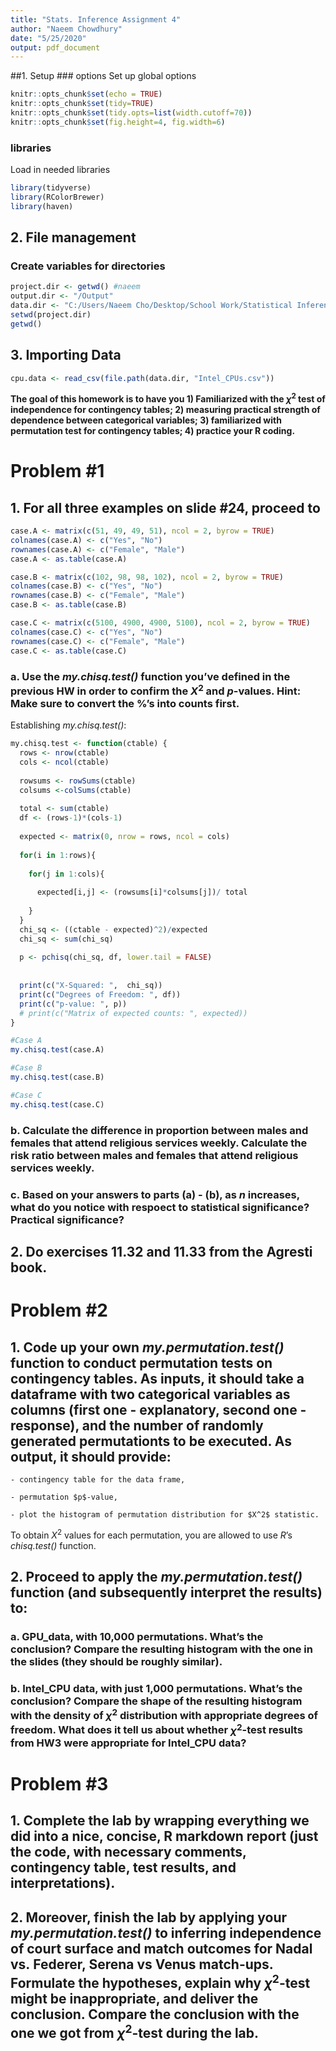 ```yaml
---
title: "Stats. Inference Assignment 4"
author: "Naeem Chowdhury"
date: "5/25/2020"
output: pdf_document
---
```



##1. Setup
### options
Set up global options
```r
knitr::opts_chunk$set(echo = TRUE)
knitr::opts_chunk$set(tidy=TRUE)
knitr::opts_chunk$set(tidy.opts=list(width.cutoff=70))
knitr::opts_chunk$set(fig.height=4, fig.width=6)
```

### libraries
Load in needed libraries 
```r
library(tidyverse)
library(RColorBrewer)
library(haven)
```

## 2. File management
### Create variables for directories
```r
project.dir <- getwd() #naeem
output.dir <- "/Output"
data.dir <- "C:/Users/Naeem Cho/Desktop/School Work/Statistical Inference/Datasets"
setwd(project.dir)
getwd()
```

## 3. Importing Data
```r
cpu.data <- read_csv(file.path(data.dir, "Intel_CPUs.csv"))
```


**The goal of this homework is to have you 1) Familiarized with the $\chi^2$ test of independence for contingency tables; 2) measuring practical strength of dependence between categorical variables; 3) familiarized with permutation test for contingency tables; 4) practice your R coding.**

# Problem #1

## 1. For all three examples on slide #24, proceed to

```r
case.A <- matrix(c(51, 49, 49, 51), ncol = 2, byrow = TRUE)
colnames(case.A) <- c("Yes", "No")
rownames(case.A) <- c("Female", "Male")
case.A <- as.table(case.A)

case.B <- matrix(c(102, 98, 98, 102), ncol = 2, byrow = TRUE)
colnames(case.B) <- c("Yes", "No")
rownames(case.B) <- c("Female", "Male")
case.B <- as.table(case.B)

case.C <- matrix(c(5100, 4900, 4900, 5100), ncol = 2, byrow = TRUE)
colnames(case.C) <- c("Yes", "No")
rownames(case.C) <- c("Female", "Male")
case.C <- as.table(case.C)
```


### a. Use the _my.chisq.test()_ function you've defined in the previous HW in order to confirm the $X^2$ and $p$-values. __Hint:__ Make sure to convert the %'s into counts first.

Establishing _my.chisq.test()_:
```r
my.chisq.test <- function(ctable) {
  rows <- nrow(ctable)
  cols <- ncol(ctable)
  
  rowsums <- rowSums(ctable)
  colsums <-colSums(ctable)
  
  total <- sum(ctable)
  df <- (rows-1)*(cols-1)
  
  expected <- matrix(0, nrow = rows, ncol = cols)
  
  for(i in 1:rows){
    
    for(j in 1:cols){
      
      expected[i,j] <- (rowsums[i]*colsums[j])/ total
      
    }
  }
  chi_sq <- ((ctable - expected)^2)/expected
  chi_sq <- sum(chi_sq)
  
  p <- pchisq(chi_sq, df, lower.tail = FALSE)
  
  
  print(c("X-Squared: ",  chi_sq))
  print(c("Degrees of Freedom: ", df))
  print(c("p-value: ", p))
  # print(c("Matrix of expected counts: ", expected))
}
```

```r
#Case A
my.chisq.test(case.A)
```

```r
#Case B
my.chisq.test(case.B)
```
```r
#Case C
my.chisq.test(case.C)
```


### b. Calculate the difference in proportion between males and females that attend religious services weekly. Calculate the risk ratio between males and females that attend religious services weekly.

### c. Based on your answers to parts (a) - (b), as $n$ increases, what do you notice with respoect to statistical significance? Practical significance?

## 2. Do exercises **11.32** and **11.33** from the **Agresti** book.

# Problem #2

## 1. Code up your own _my.permutation.test()_ function to conduct permutation tests on contingency tables. As inputs, it should take a dataframe with two categorical variables as columns (first one - explanatory, second one - response), and the number of randomly generated permutationts to be executed. As output, it should provide:

    - contingency table for the data frame,
    
    - permutation $p$-value,
    
    - plot the histogram of permutation distribution for $X^2$ statistic.
    
  To obtain $X^2$ values for each permutation, you are allowed to use $R$'s _chisq.test()_ function.
  
## 2. Proceed to apply the _my.permutation.test()_ function (and subsequently interpret the results) to:

### a. GPU_data, with 10,000 permutations. What's the conclusion? Compare the resulting histogram with the one in the slides (they should be roughly similar).

### b. Intel_CPU data, with just 1,000 permutations. What's the conclusion? Compare the shape of the resulting histogram with the density of $\chi^2$ distribution with appropriate degrees of freedom. What does it tell us about whether $\chi^2$-test results from HW3 were appropriate for Intel_CPU data?


# Problem #3

## 1. Complete the **lab** by wrapping everything we did into a nice, concise, R markdown report (just the code, with necessary comments, contingency table, test results, and interpretations).

## 2. Moreover, finish the **lab** by applying your _my.permutation.test()_ to inferring independence of court surface and match outcomes for Nadal vs. Federer, Serena vs Venus match-ups. Formulate the hypotheses, explain why $\chi^2$-test might be inappropriate, and deliver the conclusion. Compare the conclusion with the one we got from $\chi^2$-test during the lab.